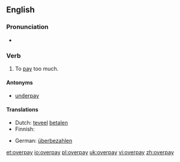 ==English==

===Pronunciation===
* {{IPA|/ˈovəɻpeɪ/}}
*: {{rhymes|eɪ}}

===Verb===
{{en-verb|overpays|overpaying|overpaid}}

# To [[pay]] too much.

====Antonyms====
* [[underpay]]

====Translations====
{{trans-top|to pay too much}}
* Dutch: [[teveel]] [[betalen]]
* Finnish: {{t+|fi|maksaa}} {{t+|fi|liikaa}}
{{trans-mid}}
* German: [[überbezahlen]]
{{trans-bottom}}

[[et:overpay]]
[[io:overpay]]
[[pl:overpay]]
[[uk:overpay]]
[[vi:overpay]]
[[zh:overpay]]